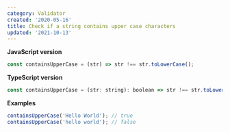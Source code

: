 ```yaml
---
category: Validator
created: '2020-05-16'
title: Check if a string contains upper case characters
updated: '2021-10-13'
---
```


**JavaScript version**

```js
const containsUpperCase = (str) => str !== str.toLowerCase();
```

**TypeScript version**

```js
const containsUpperCase = (str: string): boolean => str !== str.toLowerCase();
```

**Examples**

```js
containsUpperCase('Hello World'); // true
containsUpperCase('hello world'); // false
```
